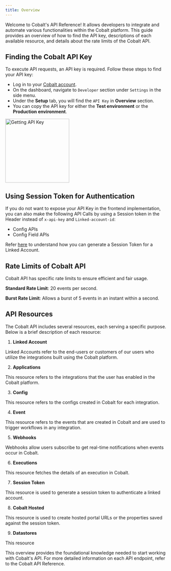 ```yaml
---
title: Overview
---
```

Welcome to Cobalt's API Reference! It allows developers to integrate and automate various functionalities within the Cobalt platform. This guide provides an overview of how to find the API key, descriptions of each available resource, and details about the rate limits of the Cobalt API.

## Finding the Cobalt API Key
To execute API requests, an API key is required. Follow these steps to find your API key:

- Log in to your [Cobalt account](app.gocobalt.io).
- On the dashboard, navigate to `Developer` section under `Settings` in the side menu.
- Under the **Setup** tab, you will find the `API Key` in **Overview** section.
- You can copy the API key for either the **Test environment** or the **Production environment**.
<img height="200" src="/images/getting_api.png" alt="Getting API Key"/>

## Using Session Token for Authentication
If you do not want to expose your API Key in the frontend implementation, you can also make the following API Calls by using a Session token in the Header instead of `x-api-key` and `Linked-account-id`:

- Config APIs 
- Config Field APIs

Refer [here](https://docs.gocobalt.io/api-reference/session-token/generate-token-for-linked-account) to understand how you can generate a Session Token for a Linked Account.

## Rate Limits of Cobalt API

Cobalt API has specific rate limits to ensure efficient and fair usage.

**Standard Rate Limit**: 20 events per second.

**Burst Rate Limit**: Allows a burst of 5 events in an instant within a second.


## API Resources
The Cobalt API includes several resources, each serving a specific purpose. Below is a brief description of each resource:

1. **Linked Account**

Linked Accounts refer to the end-users or customers of our users who utilize the integrations built using the Cobalt platform.

2. **Applications**

This resource refers to the integrations that the user has enabled in the Cobalt platform.

3. **Config**

This resource refers to the configs created in Cobalt for each integration.

4. **Event**

This resource refers to the events that are created in Cobalt and are used to trigger workflows in any integration.

5. **Webhooks**

Webhooks allow users subscribe to get real-time notifications when events occur in Cobalt.

6. **Executions**

This resource fetches the details of an execution in Cobalt.

7. **Session Token**

This resource is used to generate a session token to authenticate a linked account.

8. **Cobalt Hosted**

This resource is used to create hosted portal URLs or the properties saved against the session token.

9. **Datastores**

This resource

This overview provides the foundational knowledge needed to start working with Cobalt's API. For more detailed information on each API endpoint, refer to the Cobalt API Reference.
